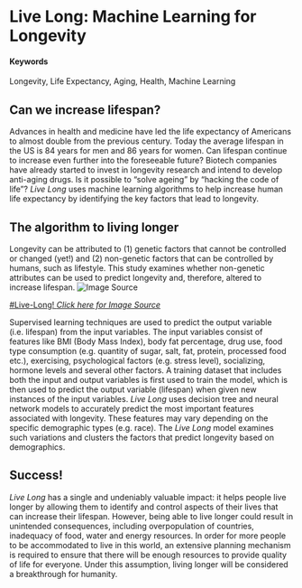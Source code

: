 # Live Long: Machine Learning for Longevity {#live-long}

#### Keywords

Longevity, Life Expectancy, Aging, Health, Machine Learning 

## Can we increase lifespan?

Advances in health and medicine have led the life expectancy of Americans to almost double from the previous century. Today the average lifespan in the US is 84 years for men and 86 years for women. Can lifespan continue to increase even further into the foreseeable future? Biotech companies have already started to invest in longevity research and intend to develop anti-aging drugs. Is it possible to "solve ageing" by "hacking the code of life"? _Live Long_ uses machine learning algorithms to help increase human life expectancy by identifying the key factors that lead to longevity. 

## The algorithm to living longer

Longevity can be attributed to (1) genetic factors that cannot be controlled or changed (yet!) and (2) non-genetic factors that can be controlled by humans, such as lifestyle. This study examines whether non-genetic attributes can be used to predict longevity and, therefore, altered to increase lifespan.
<!--correlation == causation?-->
![Image Source](https://fthmb.tqn.com/rL_IDYGlHhXvOg6d8lNZQTap5eQ=/768x0/filters:no_upscale()/about/200523617-001-56a7be3f3df78cf77298e792.jpg)

[#Live-Long! _Click here for Image Source_](https://fthmb.tqn.com/rL_IDYGlHhXvOg6d8lNZQTap5eQ=/768x0/filters:no_upscale()/about/200523617-001-56a7be3f3df78cf77298e792.jpg)

Supervised learning techniques are used to predict the output variable (i.e. lifespan) from the input variables. The input variables consist of features like BMI (Body Mass Index), body fat percentage, drug use, food type consumption (e.g. quantity of sugar, salt, fat, protein, processed food etc.), exercising, psychological factors (e.g. stress level), socializing, hormone levels and several other factors. A training dataset that includes both the input and output variables is first used to train the model, which is then used to predict the output variable (lifespan) when given new instances of the input variables. _Live Long_ uses decision tree and neural network models to accurately predict the most important features associated with longevity. These features may vary depending on the specific demographic types (e.g. race). The _Live Long_ model examines such variations and clusters the factors that predict longevity based on demographics.  

## Success!

_Live_ _Long_ has a single and undeniably valuable impact: it helps people live longer by allowing them to identify and control aspects of their lives that can increase their lifespan. However, being able to live longer could result in unintended consequences, including overpopulation of countries, inadequacy of food, water and energy resources. In order for more people to be accommodated to live in this world, an extensive planning mechanism is required to ensure that there will be enough resources to provide quality of life for everyone. Under this assumption, living longer will be considered a breakthrough for humanity. 
